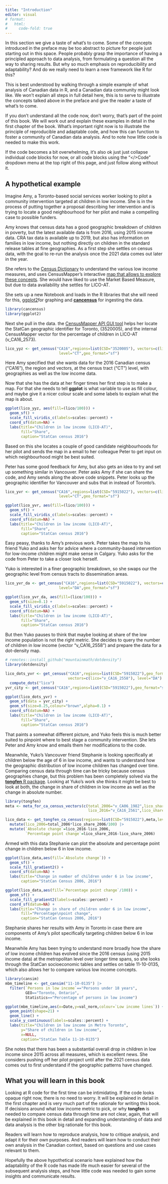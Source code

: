 ```yaml
---
title: "Introduction"
editor: visual
# format:
#   html:
#     code-fold: true
---
```


In this section we give a taste of what's to come. Some of the concepts introduced in the preface may be too abstract to picture for people just starting out in this space. People probably grasp the importance of having a principled approach to data analysis, from formulating a question all the way to sharing results. But why so much emphasis on reproducibility and adaptability? And do we really need to learn a new framework like R for this?

This is best understood by walking through a simple example of what analysis of Canadian data in R, and a Canadian data community might look like. We won't explain all steps in full detail here, this is to serve to illustrate the concepts talked above in the preface and give the reader a taste of what's to come.

If you don't understand all the code now, don't worry, that's part of the point of this book. We will work out and explain these examples in detail in the first chapter of the book. What's important right now is to illustrate the principle of reproducible and adaptable code, and how this can function to foster a community of Canadian data analysis. And to note how little code is needed to make this work.

::: {.content-visible when-format="html"}
If the code becomes a bit overwhelming, it's also ok just just collapse individual code blocks for now, or all code blocks using the "\</\>Code" dropdown menu at the top right of this page, and just follow along without it.
:::

## A hypothetical example

Imagine Amy, a Toronto-based social services worker looking to pilot a community intervention targeted at children in low income. She is in the process of putting together a proposal describing her intervention and is trying to locate a good neighbourhood for her pilot and make a compelling case to possible funders.

Amy knows that census data has a good geographic breakdown of children in poverty, but the latest available data is from 2016, using 2015 income data. CRA tax data is available up to 2019, but also has information on families in low income, but nothing directly on children in the standard release tables at fine geographies. As a first step she settles on census data, with the goal to re-run the analysis once the 2021 data comes out later in the year.

She refers to the [Census Dictionary](https://www12.statcan.gc.ca/census-recensement/2016/ref/dict/index-eng.cfm) to understand the various low income measures, and uses CensusMapper's interactive [map that allows to explore these concepts](https://censusmapper.ca/maps/844?index=3#11/43.6535/-79.3839). She would have liked to use the Market Based Measure, but due to data availability she settles for LICO-AT.

She sets up a new Notebook and loads in the R libraries that she will need for this, [ggplot2](https://ggplot2.tidyverse.org)for graphing and [**cancensus**](https://mountainmath.github.io/cancensus/index.html) for ingesting the data.

```r
library(cancensus)
library(ggplot2)
```

Next she pull in the data. the [CensusMapper API GUI tool](https://censusmapper.ca/api) helps her locate the StatCan geographic identifier for Toronto, (3520005), and the internal CensusMapper vector for the percentage of children in LICO-AT (v_CA16_2573).

```r
lico_yyz <- get_census("CA16",regions=list(CSD="3520005"), vectors=c(lico="v_CA16_2573"),
                        level="CT",geo_format="sf")
```

Here Amy specified that she wants data for the 2016 Canadian census ("CA16"), the region and vectors, at the census tract ("CT") level, with geographies as well as the low income data.

Now that she has the data at her finger times her first step is to make a map. For that she needs to tell **ggplot** is what variable to use as fill colour, and maybe give it a nicer colour scale and some labels to explain what the map is about.

```r
ggplot(lico_yyz, aes(fill=(lico/100))) +
  geom_sf() +
  scale_fill_viridis_c(labels=scales::percent) +
  coord_sf(datum=NA) +
  labs(title="Children in low income (LICO-AT)",
       fill="Share",
       caption="StatCan census 2016")
```

Based on this she locates a couple of good candidate neighbourhoods for her pilot and sends the map in a email to her colleague Peter to get input on which neighbourhood might be best suited.

Peter has some good feedback for Amy, but also gets an idea to try and set up something similar in Vancouver. Peter asks Amy if she can share the code, and Amy sends along the above code snippets. Peter looks up the geographic identifier for Vancouver and subs that in instead of Toronto's.

```r
lico_yvr <- get_census("CA16",regions=list(CSD="5915022"), vectors=c(lico="v_CA16_2573"),
                        level="CT",geo_format="sf")

ggplot(lico_yvr, aes(fill=(lico/100))) +
  geom_sf() +
  scale_fill_viridis_c(labels=scales::percent) +
  coord_sf(datum=NA) +
  labs(title="Children in low income (LICO-AT)",
       fill="Share",
       caption="StatCan census 2016")
```

Easy peasy, thanks to Amy's previous work. Peter takes the map to his friend Yuko and asks her for advice where a community-based intervention for low-income children might make sense in Calgary. Yuko asks for the code from Peter to take a closer look herself.

Yuko is interested in a finer geographic breakdown, so she swaps our the geographic level from census tracts to dissemination areas.

```r
lico_yvr_da <- get_census("CA16",regions=list(CSD="5915022"), vectors=c(lico="v_CA16_2573"),
                        level="DA",geo_format="sf")

ggplot(lico_yvr_da, aes(fill=(lico/100))) +
  geom_sf(size=0.1) +
  scale_fill_viridis_c(labels=scales::percent) +
  coord_sf(datum=NA) +
  labs(title="Children in low income (LICO-AT)",
       fill="Share",
       caption="StatCan census 2016")
```

But then Yuko pauses to think that maybe looking at share of the low income population is not the right metric. She decides to query the number of children in low income (vector "v_CA16_2558") and prepare the data for a dot-density map.

```r
# remotes::install_github("mountainmath/dotdensity")
library(dotdensity)

lico_dots_yvr <- get_census("CA16",regions=list(CSD="5915022"),geo_format="sf",
                            vectors=c(lico="v_CA16_2558"), level="DA") |>
  compute_dots("lico")
yvr_city <- get_census("CA16",regions=list(CSD="5915022"),geo_format="sf")

ggplot(lico_dots_yvr) +
  geom_sf(data = yvr_city) +
  geom_sf(size=0.25,colour="brown",alpha=0.1) +
  coord_sf(datum=NA) +
  labs(title="Children in low income (LICO-AT)",
       fill="Share",
       caption="StatCan census 2016")
```

That paints a somewhat different picture, and Yuko feels this is much better suited to pinpoint where to best stage a community intervention. She lets Peter and Amy know and emails them her modifications to the code.

Meanwhile, Yuko's Vancouver friend Stephanie is looking specifically at children below the age of 6 in low income, and wants to understand how the geographic distribution of low income children has changed over time. Comparing census data through time can be tricky because census geographies change, but this problem has been completely solved via the [**tongfen** R package](https://mountainmath.github.io/tongfen/articles/tongfen_ca.html). Looking at Yuko's work she thinks it might be best to look at both, the change in share of children in low income as well as the change in absolute number.

```r
library(tongfen)
meta <- meta_for_ca_census_vectors(c(total_2006="v_CA06_1982",lico_share_2006="v_CA06_1984",
                                     lico_2016="v_CA16_2561",lico_share_2016="v_CA16_2576"))

lico_data <- get_tongfen_ca_census(regions=list(CSD="5915022"),meta,level="CT") |>
  mutate(lico_2006=total_2006*lico_share_2006/100) |>
  mutate(`Absolute change`=lico_2016-lico_2006,
         `Percentage point change`=lico_share_2016-lico_share_2006)
```

Armed with this data Stephanie can plot the absolute and percentage point change in children below 6 in low income.

```r
ggplot(lico_data,aes(fill=`Absolute change`)) +
  geom_sf() +
  scale_fill_gradient2() +
  coord_sf(datum=NA) +
  labs(title="Change in number of children under 6 in low income",
       caption="StatCan Census 2006, 2016")
```

```r
ggplot(lico_data,aes(fill=`Percentage point change`/100)) +
  geom_sf() +
  scale_fill_gradient2(labels=scales::percent) +
  coord_sf(datum=NA) +
  labs(title="Change in share of children under 6 in low income",
       fill="Percentage\npoint change",
       caption="StatCan Census 2006, 2016")
```

Stephanie shares her results with Amy in Toronto in case there are components of Amy's pilot specifically targeting children below 6 in low income.

Meanwhile Amy has been trying to understand more broadly how the share of low income children has evolved since the 2016 census (using 2015 income data) at the metropolitan level over longer time spans, so she looks through the StatCan socioeconomic tables and settles on table 11-10-0135, which also allows her to compare various low income concepts.

```r
library(cansim)
mbm_timeline <- get_cansim("11-10-0135") |>
  filter(`Persons in low income`=="Persons under 18 years",
         GEO=="Toronto, Ontario",
         Statistics=="Percentage of persons in low income")

ggplot(mbm_timeline,aes(x=Date,y=val_norm,colour=`Low income lines`)) +
  geom_point(shape=21) +
  geom_line() +
  scale_y_continuous(labels=scales::percent) +
  labs(title="Children in low income in Metro Toronto",
       y="Share of children in low income",
       x=NULL,
       caption="StatCan Table 11-10-0135")

```

She notes that there has been a substantial overall drop in children in low income since 2015 across all measures, which is excellent news. She considers pushing off her pilot project until after the 2021 census data comes out to first understand if the geographic patterns have changed.

## What you will learn in this book

Looking at R code for the first time can be intimidating. If the code looks opaque right now, there is no need to worry. It will be explained in detail in the first chapter and is very much part of the rationale for writing this book. If decisions around what low income metric to pick, or why **tongfen** is needed to compare census data through time are not clear, again, that will be explained in this book in detail and expanding understanding of data and data analysis is the other big rationale for this book.

Readers will learn how to reproduce analysis, how to critique analysis, and adapt it for their own purposes. And readers will learn how to conduct their own analysis in the Canadian context, based on questions and use cases relevant to them.

Hopefully the above hypothetical scenario have explained how the adaptability of the R code has made life much easier for several of the subsequent analysis steps, and how little code was needed to gain some insights and communicate results.
